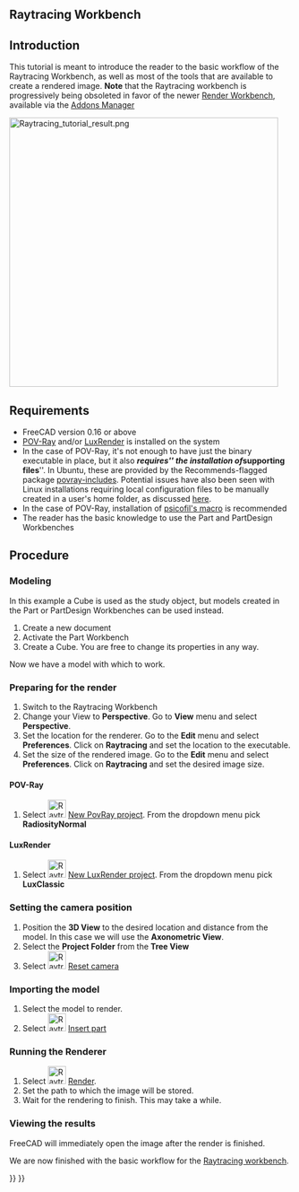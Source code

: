 <languages/>
<translate>

==Raytracing Workbench== <!--T:20-->

<!--T:19-->
{{VeryImportantMessage|The [[Raytracing_Workbench|Raytracing workbench]] is being superseded by the new [https://github.com/FreeCAD/FreeCAD-render Render Workbench], which is intended as its replacement. The Render Workbench can be installed through the [[Std_AddonMgr|Addon Manager]]. The information here is provided because by default FreeCAD is still shipped (as of 0.19-24276) with the Raytracing Workbench, and because the new module should basically work in the same way}}

<!--T:1-->
{{TutorialInfo
|Topic= Raytracing
|Level= Beginner
|Time= 10 minutes + Render time
|Author=[http://freecadweb.org/wiki/index.php?title=User:Drei Drei]
|FCVersion=0.16 or above
|Files=
}}

<!--T:2-->
== Introduction ==
This tutorial is meant to introduce the reader to the basic workflow of the Raytracing Workbench, as well as most of the tools that are available to create a rendered image. '''Note''' that the Raytracing workbench is progressively being obsoleted in favor of the newer [https://github.com/FreeCAD/FreeCAD-render Render Workbench], available via the [[Std_AddonMgr|Addons Manager]]

</translate>
[[Image:Raytracing_tutorial_result.png|480px]]
<translate>

<!--T:4-->
== Requirements ==
* FreeCAD version 0.16 or above
* [http://www.povray.org/ POV-Ray] and/or [https://luxcorerender.org/ LuxRender] is installed on the system
* In the case of POV-Ray, it's not enough to have just the binary executable in place, but it also '''''requires''''' the installation of '''''supporting files'''''. In Ubuntu, these are provided by the Recommends-flagged package [https://packages.ubuntu.com/search?keywords=povray-includes povray-includes]. Potential issues have also been seen with Linux installations requiring local configuration files to be manually created in a user's home folder, as discussed [https://forum.freecad.org/viewtopic.php?f=3&t=27548&start=10#p224576 here].
* In the case of POV-Ray, installation of  [https://github.com/psicofil/Macros_FreeCAD psicofil's macro] is recommended
* The reader has the basic knowledge to use the Part and PartDesign Workbenches

== Procedure == <!--T:5--> 

<!--T:6-->
=== Modeling ===
In this example a Cube is used as the study object, but models created in the Part or PartDesign Workbenches can be used instead.

<!--T:7-->
# Create a new document
# Activate the Part Workbench
# Create a Cube. You are free to change its properties in any way.

<!--T:8-->
Now we have a model with which to work.

<!--T:9-->
=== Preparing for the render ===
# Switch to the Raytracing Workbench
# Change your View to '''Perspective'''. Go to '''View''' menu and select '''Perspective'''.
# Set the location for the renderer. Go to the '''Edit''' menu and select '''Preferences'''. Click on '''Raytracing''' and set the location to the executable. 
# Set the size of the rendered image. Go to the '''Edit''' menu and select '''Preferences'''. Click on '''Raytracing''' and set the desired image size.

<!--T:10-->
==== POV-Ray ====
# Select  [[Image:Raytrace_New.svg|32px]] [[Raytracing_New|New PovRay project]]. From the dropdown menu pick '''RadiosityNormal'''

<!--T:11-->
==== LuxRender ====
# Select [[Image:Raytrace_Lux.svg|32px]] [[Raytracing_Lux|New LuxRender project]]. From the dropdown menu pick '''LuxClassic'''

<!--T:12-->
=== Setting the camera position ===
# Position the '''3D View''' to the desired location and distance from the model. In this case we will use the '''Axonometric View'''.
# Select the '''Project Folder''' from the '''Tree View'''
# Select [[Image:Raytrace_ResetCamera.svg|32px]] [[Raytracing_ResetCamera|Reset camera]]

<!--T:13-->
=== Importing the model ===
# Select the model to render.
# Select [[Image:Raytrace_NewPartSegment.svg|32px]] [[Raytracing_InsertPart|Insert part]]

<!--T:14-->
===  Running the Renderer ===
# Select  [[Image:Raytrace_Render.svg|32px]] [[Raytracing_Render|Render]].
# Set the path to which the image will be stored.
# Wait for the rendering to finish. This may take a while.

<!--T:15-->
=== Viewing the results ===
FreeCAD will immediately open the image after the render is finished.

<!--T:16-->
We are now finished with the basic workflow for the [[Raytracing_Workbench|Raytracing workbench]].


</translate>
{{Raytracing Tools navi{{#translation:}}}}
{{Userdocnavi{{#translation:}}}}